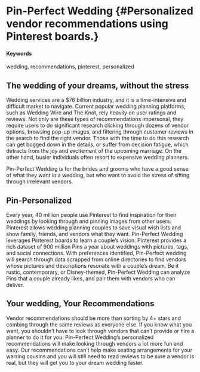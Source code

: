 # Pin-Perfect Wedding {#Personalized vendor recommendations using Pinterest boards.}

#### Keywords

wedding, recommendations, pinterest, personalized

## The wedding of your dreams, without the stress

Wedding services are a $76 billion industry, and it is a time-intensive and difficult market to navigate. Current popular wedding planning platforms, such as Wedding Wire and The Knot, rely heavily on user ratings and reviews. Not only are these types of recommendations impersonal, they require users to do significant research clicking through dozens of vendor options, browsing pop-up images, and filtering through customer reviews in the search to find the right vendor. Those with the time to do this research can get bogged down in the details, or suffer from decision fatigue, which detracts from the joy and excitement of the upcoming marriage. On the other hand, busier individuals often resort to expensive wedding planners. 

Pin-Perfect Wedding is for the brides and grooms who have a good sense of what they want in a wedding, but who want to avoid the stress of sifting through irrelevant vendors. 

## Pin-Personalized

Every year, 40 million people use Pinterest to find inspiration for their weddings by looking through and pinning images from other users. Pinterest allows wedding planning couples to save visual wish lists and show family, friends, and vendors what they want. Pin-Perfect Wedding leverages Pinterest boards to learn a couple’s vision. Pinterest provides a rich dataset of 900 million Pins a year about weddings with pictures, tags, and social connections. 
With preferences identified, Pin-Perfect wedding will search through data scrapped from online directories to find vendors whose pictures and descriptions resonate with a couple’s dream. Be it rustic, contemporary, or Disney-themed, Pin-Perfect Wedding can analyze Pins that a couple already likes, and pair them with vendors who can deliver.

## Your wedding, Your Recommendations

Vendor recommendations should be more than sorting by 4+ stars and combing through the same reviews as everyone else. If you know what you want, you shouldn’t have to look through vendors that can’t provide or hire a planner to do it for you. Pin-Perfect Wedding’s personalized recommendations will make looking through vendors a lot more fun and easy. Our recommendations can’t help make seating arrangements for your warring cousins and you will still need to read reviews to be sure a vendor is real, but they will get you to your dream wedding faster.
